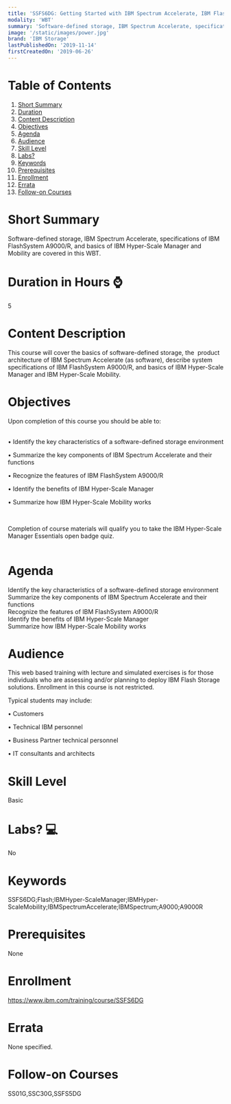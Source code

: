 ```yaml
---
title: 'SSFS6DG: Getting Started with IBM Spectrum Accelerate, IBM FlashSystem A9000/R and IBM Hyper-Scale Manager'
modality: 'WBT'
summary: 'Software-defined storage, IBM Spectrum Accelerate, specifications of IBM FlashSystem A9000/R, and basics of IBM Hyper-Scale Manager and Mobility are covered in this WBT.'
image: '/static/images/power.jpg'
brand: 'IBM Storage'
lastPublishedOn: '2019-11-14'
firstCreatedOn: '2019-06-26'
---
```

# Table of Contents
1.  [Short Summary](#short-summary)
2.  [Duration](#duration-in-hours-)
3.  [Content Description](#content-description)
4.  [Objectives](#objectives)
5.  [Agenda](#agenda)
6.  [Audience](#audience)
7.  [Skill Level](#skill-level)
8.  [Labs?](#labs-)
9.  [Keywords](#keywords)
10. [Prerequisites](#prerequisites)
11. [Enrollment](#enrollment)
12. [Errata](#errata)
13. [Follow-on Courses](#follow-on-courses)

# Short Summary
Software-defined storage, IBM Spectrum Accelerate, specifications of IBM FlashSystem A9000/R, and basics of IBM Hyper-Scale Manager and Mobility are covered in this WBT.

# Duration in Hours ⌚
5

# Content Description
<p>This course will cover the basics of software-defined storage, the &nbsp;product architecture of IBM Spectrum Accelerate (as software), describe system specifications of IBM FlashSystem A9000/R, and basics of IBM Hyper-Scale Manager and IBM Hyper-Scale Mobility.</p>

# Objectives
<p>Upon completion of this course you should be able to:</p><p><br/>• Identify the key characteristics of a software-defined storage environment</p><p>• Summarize the key components of IBM Spectrum Accelerate and their functions</p><p>• Recognize the features of IBM FlashSystem A9000/R</p><p>• Identify the benefits of IBM Hyper-Scale Manager</p><p>• Summarize how IBM Hyper-Scale Mobility works</p><p>&nbsp;</p><p>Completion of course materials will qualify you to take the IBM Hyper-Scale Manager Essentials open badge quiz.<br/>&nbsp;</p>

# Agenda
<p>Identify the key characteristics of a software-defined storage environment<br/>Summarize the key components of IBM Spectrum Accelerate and their functions<br/>Recognize the features of IBM FlashSystem A9000/R<br/>Identify the benefits of IBM Hyper-Scale Manager<br/>Summarize how IBM Hyper-Scale Mobility works</p>

# Audience
<p>This web based training with lecture and simulated exercises is for those individuals who are assessing and/or planning to deploy IBM Flash Storage solutions. Enrollment in this course is not restricted.&nbsp;</p><p>Typical students may include:</p><p>• Customers</p><p>• Technical IBM personnel</p><p>• Business Partner technical personnel</p><p>• IT consultants and architects</p>

# Skill Level
Basic

# Labs? 💻
No

# Keywords
SSFS6DG;Flash;IBMHyper-ScaleManager;IBMHyper-ScaleMobility;IBMSpectrumAccelerate;IBMSpectrum;A9000;A9000R

# Prerequisites
<p>None</p>

# Enrollment
https://www.ibm.com/training/course/SSFS6DG

# Errata
None specified.

# Follow-on Courses
SS01G,SSC30G,SSFS5DG

